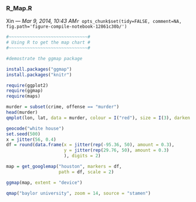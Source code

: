 
<!-- Automatically generated by RStudio [12861c30b10411e1afa60800200c9a66] -->
### R_Map.R
Xin --- *Mar 9, 2014, 10:43 AM*`r opts_chunk$set(tidy=FALSE, comment=NA, fig.path='figure-compile-notebook-12861c30b/')`
```r
#~~~~~~~~~~~~~~~~~~~~~~~~~~~~~~#
# Using R to get the map chart #
#~~~~~~~~~~~~~~~~~~~~~~~~~~~~~~#

#demostrate the ggmap package

install.packages("ggmap")
install.packages("knitr")

require(ggplot2)
require(ggmap)
require(maps)

murder = subset(crime, offense == "murder")
head(murder)
qmplot(lon, lat, data = murder, colour = I("red"), size = I(3), darken = .3)

geocode("white house")
set.seed(500)
x = jitter(56, 0.4)
df = round(data.frame(x = jitter(rep(-95.36, 50), amount = 0.3),
                      y = jitter(rep(29.76, 50), amount = 0.3)
                      ), digits = 2)

map = get_googlemap("houston", markers = df,
                    path = df, scale = 2)

ggmap(map, extent = "device")

qmap("baylor university", zoom = 14, source = "stamen")



```
